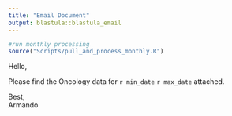```yaml
---
title: "Email Document"
output: blastula::blastula_email
---
```


```r
#run monthly processing
source("Scripts/pull_and_process_monthly.R")
```

Hello,

Please find the Oncology data for `r min_date` `r max_date` attached.

Best,  
Armando
